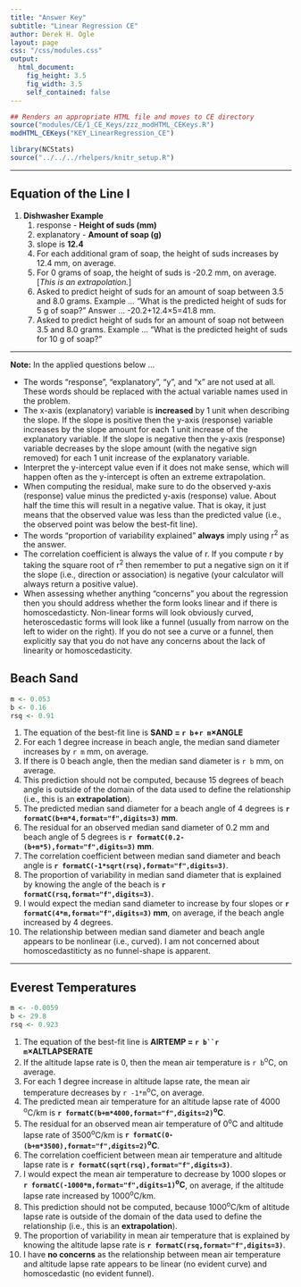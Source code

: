 ```yaml
---
title: "Answer Key"
subtitle: "Linear Regression CE"
author: Derek H. Ogle
layout: page
css: "/css/modules.css"
output:
  html_document:
    fig_height: 3.5
    fig_width: 3.5
    self_contained: false
---
```


```r
## Renders an appropriate HTML file and moves to CE directory
source("modules/CE/1_CE_Keys/zzz_modHTML_CEKeys.R")
modHTML_CEKeys("KEY_LinearRegression_CE")
```

```r
library(NCStats)
source("../../../rhelpers/knitr_setup.R")
```

----

## Equation of the Line I

1. **Dishwasher Example**
    1. response - **Height of suds (mm)**
    1. explanatory - **Amount of soap (g)**
    1. slope is **12.4**
    1. For each additional gram of soap, the height of suds increases by 12.4 mm, on average.
    1. For 0 grams of soap, the height of suds is -20.2 mm, on average.  [*This is an extrapolation.*]
    1. Asked to predict height of suds for an amount of soap between 3.5 and 8.0 grams.  Example ... "What is the predicted height of suds for 5 g of soap?"  Answer ... -20.2+12.4&times;5=41.8 mm.
    1. Asked to predict height of suds for an amount of soap not between 3.5 and 8.0 grams.  Example ... "What is the predicted height of suds for 10 g of soap?"

<!----
1. **Livestock Food Example**
    1. response - Costs
    1. explanatory - Livestock food mix in tons
    1. Slope is 190.
    1. Intercept is 12075
    1. For each additional ton of the food mix, the cost increases by $190, on average.
    1. For 0 tons of the food mix, the costs are $12075, on average. [*This may be considered as "start-up" costs.*]
    1. Ask to predict costs for food mix amounts between 36.5 and 42 tons.  Example ... "What is the cost to make 40 tons of the mix?"  Answer ... 190*40+12075 = $19675.
    1. Ask to predict costs for food mix amounts not between 36.5 and 42 tons.  Example ... "What is the cost to make 70 tons of the mix?"
---->

----

<div class="alert alert-warning">
<strong>Note:</strong> In the applied questions below ...
<ul>
<li>The words "response", "explanatory", "y", and "x" are not used at all. These words should be replaced with the actual variable names used in the problem.</li>
<li>The x-axis (explanatory) variable is <strong>increased</strong> by 1 unit when describing the slope. If the slope is positive then the y-axis (response) variable increases by the slope amount for each 1 unit increase of the explanatory variable. If the slope is negative then the y-axis (response) variable decreases by the slope amount (with the negative sign removed) for each 1 unit increase of the explanatory variable.</li>
<li>Interpret the y-intercept value even if it does not make sense, which will happen often as the y-intercept is often an extreme extrapolation.</li>
<li>When computing the residual, make sure to do the observed y-axis (response) value minus the predicted y-axis (response) value. About half the time this will result in a negative value. That is okay, it just means that the observed value was less than the predicted value (i.e., the observed point was below the best-fit line).</li>
<li>The words "proportion of variability explained" <strong>always</strong> imply using r<sup>2</sup> as the answer.</li>
<li>The correlation coefficient is always the value of r. If you compute r by taking the square root of r<sup>2</sup> then remember to put a negative sign on it if the slope (i.e., direction or association) is negative (your calculator will always return a positive value).</li>
<li>When assessing whether anything "concerns" you about the regression then you should address whether the form looks linear and if there is homoscedasticty. Non-linear forms will look obviously curved, heteroscedastic forms will look like a funnel (usually from narrow on the left to wider on the right). If you do not see a curve or a funnel, then explicitly say that you do not have any concerns about the lack of linearity or homoscedasticity.</li>
</ul>
</div>


## Beach Sand
```r
m <- 0.053
b <- 0.16
rsq <- 0.91
```

1. The equation of the best-fit line is **SAND = `r b`+`r m`&times;ANGLE**
1. For each 1 degree increase in beach angle, the median sand diameter increases by `r m` mm, on average.
1. If there is 0 beach angle, then the median sand diameter is `r b` mm, on average.
1. This prediction should not be computed, because 15 degrees of beach angle is outside of the domain of the data used to define the relationship (i.e., this is an **extrapolation**).
1. The predicted median sand diameter for a beach angle of 4 degrees is **`r formatC(b+m*4,format="f",digits=3)` mm**.
1. The residual for an observed median sand diameter of 0.2 mm and beach angle of 5 degrees is **`r formatC(0.2-(b+m*5),format="f",digits=3)` mm**.
1. The correlation coefficient between median sand diameter and beach angle is **`r formatC(-1*sqrt(rsq),format="f",digits=3)`**.
1. The proportion of variability in median sand diameter that is explained by knowing the angle of the beach is **`r formatC(rsq,format="f",digits=3)`**.
1. I would expect the median sand diameter to increase by four slopes or **`r formatC(4*m,format="f",digits=3)` mm**, on average, if the beach angle increased by 4 degrees.
1. The relationship between median sand diameter and beach angle appears to be nonlinear (i.e., curved). I am not concerned about homoscedastiticty as no funnel-shape is apparent.

----


## Everest Temperatures
```r
m <- -0.0059
b <- 29.8
rsq <- 0.923
```

1. The equation of the best-fit line is **AIRTEMP = `r b``r m`&times;ALTLAPSERATE**
1. If the altitude lapse rate is 0, then the mean air temperature is `r b`<sup>o</sup>C, on average.
1. For each 1 degree increase in altitude lapse rate, the mean air temperature decreases by `r -1*m`<sup>o</sup>C, on average.
1. The predicted mean air temperature for an altitude lapse rate of 4000 <sup>o</sup>C/km is **`r formatC(b+m*4000,format="f",digits=2)`<sup>o</sup>C**.
1. The residual for an observed mean air temperature of 0<sup>o</sup>C and altitude lapse rate of 3500<sup>o</sup>C/km is **`r formatC(0-(b+m*3500),format="f",digits=2)`<sup>o</sup>C**.
1. The correlation coefficient between mean air temperature and altitude lapse rate is **`r formatC(sqrt(rsq),format="f",digits=3)`**.
1. I would expect the mean air temperature to decrease by 1000 slopes or **`r formatC(-1000*m,format="f",digits=1)`<sup>o</sup>C**, on average, if the altitude lapse rate increased by 1000<sup>o</sup>C/km.
1. This prediction should not be computed, because 1000<sup>o</sup>C/km of altitude lapse rate is outside of the domain of the data used to define the relationship (i.e., this is an **extrapolation**).
1. The proportion of variability in mean air temperature that is explained by knowing the altitude lapse rate is **`r formatC(rsq,format="f",digits=3)`**.
1. I have **no concerns** as the relationship between mean air temperature and altitude lapse rate appears to be linear (no evident curve) and homoscedastic (no evident funnel).
